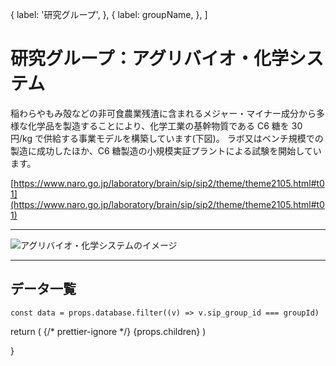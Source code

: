

  {
    label: '研究グループ',
  },
  {
    label: groupName,
  },
]

# 研究グループ：アグリバイオ・化学システム

稲わらやもみ殻などの非可食農業残渣に含まれるメジャー・マイナー成分から多様な化学品を製造することにより、化学工業の基幹物質である C6 糖を 30 円/kg で供給する事業モデルを構築しています(下図)。 ラボ又はベンチ規模での製造に成功したほか、C6 糖製造の小規模実証プラントによる試験を開始しています。

[https://www.naro.go.jp/laboratory/brain/sip/sip2/theme/theme2105.html#t01](https://www.naro.go.jp/laboratory/brain/sip/sip2/theme/theme2105.html#t01)

---

<Image
  src="/group3A_01.png"
  alt="アグリバイオ・化学システムのイメージ"
  width={705}
  height={371}
  priority
/>

---

## データ一覧

    const data = props.database.filter((v) => v.sip_group_id === groupId)
  return (
    <Layout title={groupName}>
      {/* prettier-ignore */}
      <LowerPageLayout>
        <Breadcrumbs items={breadcrumbs} />
        <MdxLayout>
          {props.children}
          <GroupDetailList list={data} columns={props.columns} />
          <BackToDataLink />
        </MdxLayout>
      </LowerPageLayout>
    </Layout>
  )

}
